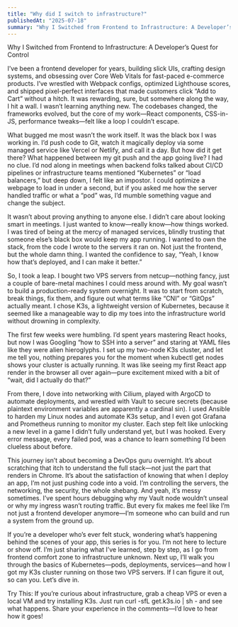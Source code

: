 ```yaml
---
title: "Why did I switch to infrastructure?"
publishedAt: "2025-07-18"
summary: "Why I Switched from Frontend to Infrastructure: A Developer’s Quest for Control"
---
```


Why I Switched from Frontend to Infrastructure: A Developer’s Quest for Control

I’ve been a frontend developer for years, building slick UIs, crafting design systems, and obsessing over Core Web Vitals for fast-paced e-commerce products. I’ve wrestled with Webpack configs, optimized Lighthouse scores, and shipped pixel-perfect interfaces that made customers click “Add to Cart” without a hitch. It was rewarding, sure, but somewhere along the way, I hit a wall. I wasn’t learning anything new. The codebases changed, the frameworks evolved, but the core of my work—React components, CSS-in-JS, performance tweaks—felt like a loop I couldn’t escape.

What bugged me most wasn’t the work itself. It was the black box I was working in. I’d push code to Git, watch it magically deploy via some managed service like Vercel or Netlify, and call it a day. But how did it get there? What happened between my git push and the app going live? I had no clue. I’d nod along in meetings when backend folks talked about CI/CD pipelines or infrastructure teams mentioned “Kubernetes” or “load balancers,” but deep down, I felt like an impostor. I could optimize a webpage to load in under a second, but if you asked me how the server handled traffic or what a “pod” was, I’d mumble something vague and change the subject.

It wasn’t about proving anything to anyone else. I didn’t care about looking smart in meetings. I just wanted to know—really know—how things worked. I was tired of being at the mercy of managed services, blindly trusting that someone else’s black box would keep my app running. I wanted to own the stack, from the code I wrote to the servers it ran on. Not just the frontend, but the whole damn thing. I wanted the confidence to say, “Yeah, I know how that’s deployed, and I can make it better.”

So, I took a leap. I bought two VPS servers from netcup—nothing fancy, just a couple of bare-metal machines I could mess around with. My goal wasn’t to build a production-ready system overnight. It was to start from scratch, break things, fix them, and figure out what terms like “CNI” or “GitOps” actually meant. I chose K3s, a lightweight version of Kubernetes, because it seemed like a manageable way to dip my toes into the infrastructure world without drowning in complexity.

The first few weeks were humbling. I’d spent years mastering React hooks, but now I was Googling “how to SSH into a server” and staring at YAML files like they were alien hieroglyphs. I set up my two-node K3s cluster, and let me tell you, nothing prepares you for the moment when kubectl get nodes shows your cluster is actually running. It was like seeing my first React app render in the browser all over again—pure excitement mixed with a bit of “wait, did I actually do that?”

From there, I dove into networking with Cilium, played with ArgoCD to automate deployments, and wrestled with Vault to secure secrets (because plaintext environment variables are apparently a cardinal sin). I used Ansible to harden my Linux nodes and automate K3s setup, and I even got Grafana and Prometheus running to monitor my cluster. Each step felt like unlocking a new level in a game I didn’t fully understand yet, but I was hooked. Every error message, every failed pod, was a chance to learn something I’d been clueless about before.

This journey isn’t about becoming a DevOps guru overnight. It’s about scratching that itch to understand the full stack—not just the part that renders in Chrome. It’s about the satisfaction of knowing that when I deploy an app, I’m not just pushing code into a void. I’m controlling the servers, the networking, the security, the whole shebang. And yeah, it’s messy sometimes. I’ve spent hours debugging why my Vault node wouldn’t unseal or why my ingress wasn’t routing traffic. But every fix makes me feel like I’m not just a frontend developer anymore—I’m someone who can build and run a system from the ground up.

If you’re a developer who’s ever felt stuck, wondering what’s happening behind the scenes of your app, this series is for you. I’m not here to lecture or show off. I’m just sharing what I’ve learned, step by step, as I go from frontend comfort zone to infrastructure unknown. Next up, I’ll walk you through the basics of Kubernetes—pods, deployments, services—and how I got my K3s cluster running on those two VPS servers. If I can figure it out, so can you. Let’s dive in.

Try This: If you’re curious about infrastructure, grab a cheap VPS or even a local VM and try installing K3s. Just run curl -sfL get.k3s.io | sh - and see what happens. Share your experience in the comments—I’d love to hear how it goes!
